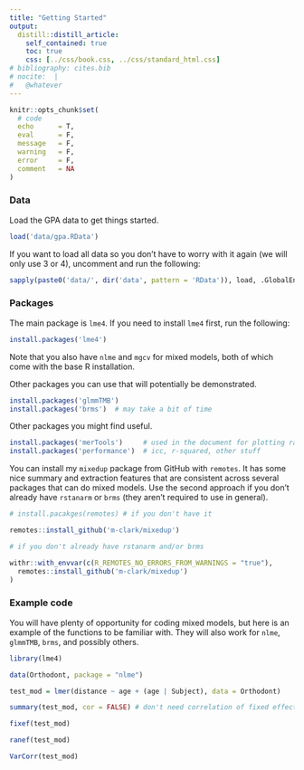 ```yaml
---
title: "Getting Started"
output:
  distill::distill_article:
    self_contained: true
    toc: true
    css: [../css/book.css, ../css/standard_html.css]
# bibliography: cites.bib
# nocite:  | 
#   @whatever
---
```



```r
knitr::opts_chunk$set(
  # code
  echo      = T,
  eval      = F,
  message   = F,
  warning   = F,
  error     = F,
  comment   = NA
)
```

### Data

Load the GPA data to get things started.

```r
load('data/gpa.RData')
```

If you want to load all data so you don't have to worry with it again (we will only use 3 or 4), uncomment and run the following:

```r
sapply(paste0('data/', dir('data', pattern = 'RData')), load, .GlobalEnv)
```


### Packages

The main package is `lme4`. If you need to install `lme4` first, run the following:

```r
install.packages('lme4')
```

Note that you also have `nlme` and `mgcv` for mixed models, both of which come with the base R installation.

Other packages you can use that will potentially be demonstrated.

```r
install.packages('glmmTMB')
install.packages('brms')  # may take a bit of time
```

Other packages you might find useful.

```r
install.packages('merTools')     # used in the document for plotting random effects
install.packages('performance')  # icc, r-squared, other stuff
```


You can install my `mixedup` package from GitHub with `remotes`. It has some nice summary and extraction features that are consistent across several packages that can do mixed models.  Use the second approach if you don't already have `rstanarm` or `brms` (they aren't required to use in general).

```r
# install.pacakges(remotes) # if you don't have it

remotes::install_github('m-clark/mixedup')

# if you don't already have rstanarm and/or brms

withr::with_envvar(c(R_REMOTES_NO_ERRORS_FROM_WARNINGS = "true"), 
  remotes::install_github('m-clark/mixedup')
)
```


### Example code

You will have plenty of opportunity for coding mixed models, but here is an example of the functions to be familiar with.  They will also work for `nlme`, `glmmTMB`, `brms`, and possibly others.

```r
library(lme4)

data(Orthodont, package = "nlme")

test_mod = lmer(distance ~ age + (age | Subject), data = Orthodont)

summary(test_mod, cor = FALSE) # don't need correlation of fixed effects

fixef(test_mod)

ranef(test_mod)

VarCorr(test_mod)
```

